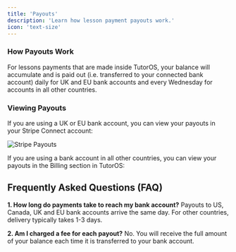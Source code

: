 ```yaml
---
title: 'Payouts'
description: 'Learn how lesson payment payouts work.'
icon: 'text-size'
---
```


### How Payouts Work

For lessons payments that are made inside TutorOS, your balance will accumulate and is paid out (i.e. transferred to your connected bank account) daily for UK and EU bank accounts and every Wednesday for accounts in all other countries.

### Viewing Payouts

If you are using a UK or EU bank account, you can view your payouts in your Stripe Connect account:

![Stripe Payouts](/images/connect-bank-account-1.png)

If you are using a bank account in all other countries, you can view your payouts in the Billing section in TutorOS:


## Frequently Asked Questions (FAQ)

**1. How long do payments take to reach my bank account?**
Payouts to US, Canada, UK and EU bank accounts arrive the same day. For other countries, delivery typically takes 1-3 days.

**2. Am I charged a fee for each payout?**
No. You will receive the full amount of your balance each time it is transferred to your bank account.
